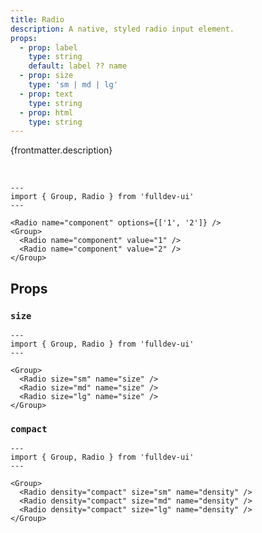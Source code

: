 ```yaml
---
title: Radio
description: A native, styled radio input element.
props:
  - prop: label
    type: string
    default: label ?? name
  - prop: size
    type: 'sm | md | lg'
  - prop: text
    type: string
  - prop: html
    type: string
---
```




{frontmatter.description}

<br />

```astro live
---
import { Group, Radio } from 'fulldev-ui'
---

<Radio name="component" options={['1', '2']} />
<Group>
  <Radio name="component" value="1" />
  <Radio name="component" value="2" />
</Group>
```

## Props

<PropsTable props={frontmatter.props} />

### `size`

<SizeProp />

```astro live
---
import { Group, Radio } from 'fulldev-ui'
---

<Group>
  <Radio size="sm" name="size" />
  <Radio size="md" name="size" />
  <Radio size="lg" name="size" />
</Group>
```

### `compact`

<CompactProp />

```astro live
---
import { Group, Radio } from 'fulldev-ui'
---

<Group>
  <Radio density="compact" size="sm" name="density" />
  <Radio density="compact" size="md" name="density" />
  <Radio density="compact" size="lg" name="density" />
</Group>
```
